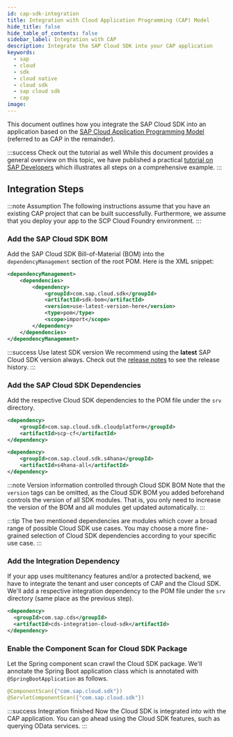 ```yaml
---
id: cap-sdk-integration
title: Integration with Cloud Application Programming (CAP) Model
hide_title: false
hide_table_of_contents: false
sidebar_label: Integration with CAP
description: Integrate the SAP Cloud SDK into your CAP application
keywords:
  - sap
  - cloud
  - sdk
  - cloud native
  - cloud sdk
  - sap cloud sdk
  - cap
image:
---
```


This document outlines how you integrate the SAP Cloud SDK into an application based on the [SAP Cloud Application Programming Model](https://cap.cloud.sap/docs/) (referred to as CAP in the remainder).

:::success Check out the tutorial as well
While this document provides a general overview on this topic, we have published a practical [tutorial on SAP Developers](https://developers.sap.com/tutorials/cloudsdk-integrate-cap.html) which illustrates all steps on a comprehensive example.
:::

## Integration Steps

:::note Assumption
The following instructions assume that you have an existing CAP project that can be built successfully.
Furthermore, we assume that you deploy your app to the SCP Cloud Foundry environment.
:::

### Add the SAP Cloud SDK BOM

Add the SAP Cloud SDK Bill-of-Material (BOM) into the `dependencyManagement` section of the root POM.
Here is the XML snippet:

<!-- vale off -->

```xml
<dependencyManagement>
    <dependencies>
        <dependency>
            <groupId>com.sap.cloud.sdk</groupId>
            <artifactId>sdk-bom</artifactId>
            <version>use-latest-version-here</version>
            <type>pom</type>
            <scope>import</scope>
        </dependency>
    </dependencies>
</dependencyManagement>
```

<!-- vale on -->

:::success Use latest SDK version
We recommend using the **latest** SAP Cloud SDK version always.
Check out the [release notes](../release-notes-sap-cloud-sdk-for-java) to see the release history.
:::

### Add the SAP Cloud SDK Dependencies

Add the respective Cloud SDK dependencies to the POM file under the `srv` directory.

<!-- vale off -->

```xml
<dependency>
    <groupId>com.sap.cloud.sdk.cloudplatform</groupId>
    <artifactId>scp-cf</artifactId>
</dependency>

<dependency>
    <groupId>com.sap.cloud.sdk.s4hana</groupId>
    <artifactId>s4hana-all</artifactId>
</dependency>
```

<!-- vale on -->

:::note Version information controlled through Cloud SDK BOM
Note that the `version` tags can be omitted, as the Cloud SDK BOM you added beforehand controls the version of all SDK modules.
That is, you only need to increase the version of the BOM and all modules get updated automatically.
:::

:::tip
The two mentioned dependencies are modules which cover a broad range of possible Cloud SDK use cases.
You may choose a more fine-grained selection of Cloud SDK dependencies according to your specific use case.
:::

### Add the Integration Dependency

If your app uses multitenancy features and/or a protected backend, we have to integrate the tenant and user concepts of CAP and the Cloud SDK.
We'll add a respective integration dependency to the POM file under the `srv` directory (same place as the previous step).

```xml
<dependency>
  <groupId>com.sap.cds</groupId>
  <artifactId>cds-integration-cloud-sdk</artifactId>
</dependency>
```

### Enable the Component Scan for Cloud SDK Package

Let the Spring component scan crawl the Cloud SDK package.
We'll annotate the Spring Boot application class which is annotated with `@SpringBootApplication` as follows.

```java
@ComponentScan({"com.sap.cloud.sdk"})
@ServletComponentScan({"com.sap.cloud.sdk"})
```

:::success Integration finished
Now the Cloud SDK is integrated into with the CAP application.
You can go ahead using the Cloud SDK features, such as querying OData services.
:::
